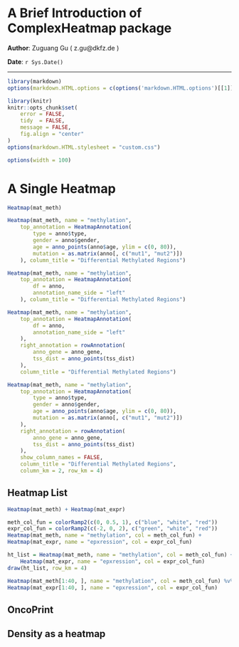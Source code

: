 <!--
%\VignetteEngine{knitr}
%\VignetteIndexEntry{A Brief Introduction of ComplexHeatmap package}
-->

A Brief Introduction of ComplexHeatmap package
========================================

**Author**: Zuguang Gu ( z.gu@dkfz.de )

**Date**: `r Sys.Date()`

-------------------------------------------------------------

```r
library(markdown)
options(markdown.HTML.options = c(options('markdown.HTML.options')[[1]], "toc"))

library(knitr)
knitr::opts_chunk$set(
    error = FALSE,
    tidy  = FALSE,
    message = FALSE,
    fig.align = "center"
)
options(markdown.HTML.stylesheet = "custom.css")

options(width = 100)
```

# A Single Heatmap

```r
Heatmap(mat_meth)
```

```r
Heatmap(mat_meth, name = "methylation",
	top_annotation = HeatmapAnnotation(
		type = anno$type,
		gender = anno$gender,
		age = anno_points(anno$age, ylim = c(0, 80)),
		mutation = as.matrix(anno[, c("mut1", "mut2")])
	), column_title = "Differential Methylated Regions")
```

```r
Heatmap(mat_meth, name = "methylation",
	top_annotation = HeatmapAnnotation(
		df = anno,
		annotation_name_side = "left"
	), column_title = "Differential Methylated Regions")
```

```r
Heatmap(mat_meth, name = "methylation",
	top_annotation = HeatmapAnnotation(
		df = anno,
		annotation_name_side = "left"
	), 
	right_annotation = rowAnnotation(
		anno_gene = anno_gene,
		tss_dist = anno_points(tss_dist)
	),
	column_title = "Differential Methylated Regions")
```


```r
Heatmap(mat_meth, name = "methylation",
	top_annotation = HeatmapAnnotation(
		type = anno$type,
		gender = anno$gender,
		age = anno_points(anno$age, ylim = c(0, 80)),
		mutation = as.matrix(anno[, c("mut1", "mut2")])
	), 
	right_annotation = rowAnnotation(
		anno_gene = anno_gene,
		tss_dist = anno_points(tss_dist)
	),
	show_column_names = FALSE,
	column_title = "Differential Methylated Regions",
	column_km = 2, row_km = 4)
```


## Heatmap List

```r
Heatmap(mat_meth) + Heatmap(mat_expr)
```

```r
meth_col_fun = colorRamp2(c(0, 0.5, 1), c("blue", "white", "red"))
expr_col_fun = colorRamp2(c(-2, 0, 2), c("green", "white", "red"))
Heatmap(mat_meth, name = "methylation", col = meth_col_fun) + 
Heatmap(mat_expr, name = "epxression", col = expr_col_fun)
```

```r
ht_list = Heatmap(mat_meth, name = "methylation", col = meth_col_fun) + 
	Heatmap(mat_expr, name = "epxression", col = expr_col_fun)
draw(ht_list, row_km = 4)
```


```r
Heatmap(mat_meth[1:40, ], name = "methylation", col = meth_col_fun) %v%
Heatmap(mat_expr[1:40, ], name = "epxression", col = expr_col_fun)
```

## OncoPrint

## Density as a heatmap

